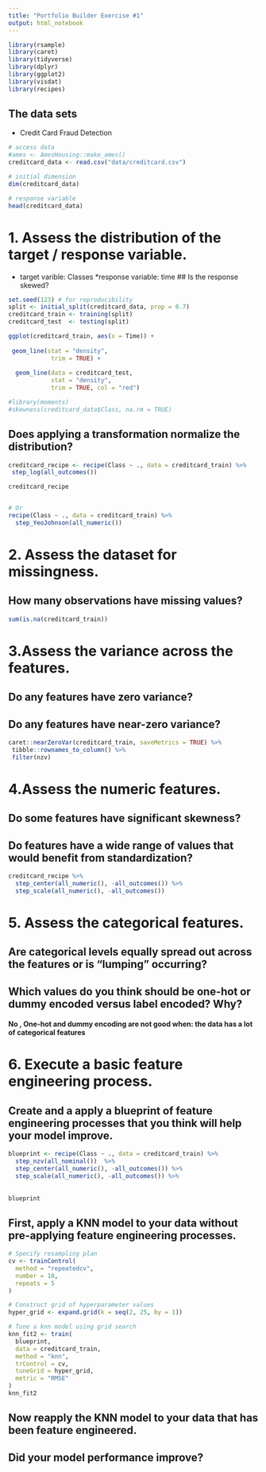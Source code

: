 ```yaml
---
title: "Portfolio Builder Exercise #1"
output: html_notebook
---
```


```r
library(rsample)
library(caret)
library(tidyverse)
library(dplyr)    
library(ggplot2)  
library(visdat)
library(recipes) 

```

## The data sets

* Credit Card Fraud Detection

```r
# access data
#ames <- AmesHousing::make_ames()
creditcard_data <- read.csv("data/creditcard.csv")

# initial dimension
dim(creditcard_data)

# response variable
head(creditcard_data)

```


# 1. Assess the distribution of the target / response variable.
* target varible: Classes
*response variable: time
## Is the response skewed?
```r
set.seed(123) # for reproducibility
split <- initial_split(creditcard_data, prop = 0.7)
creditcard_train <- training(split)
creditcard_test  <- testing(split)

ggplot(creditcard_train, aes(x = Time)) + 
  
 geom_line(stat = "density", 
            trim = TRUE) + 
 
  geom_line(data = creditcard_test, 
            stat = "density", 
            trim = TRUE, col = "red")

#library(moments)
#skewness(creditcard_data$Class, na.rm = TRUE)
```

## Does applying a transformation normalize the distribution?

```r
creditcard_recipe <- recipe(Class ~ ., data = creditcard_train) %>%
 step_log(all_outcomes()) 

creditcard_recipe


# Or
recipe(Class ~ ., data = creditcard_train) %>%
  step_YeoJohnson(all_numeric()) 
```

# 2. Assess the dataset for missingness.
## How many observations have missing values?
```r
sum(is.na(creditcard_train))
```
 

# 3.Assess the variance across the features.
## Do any features have zero variance?
## Do any features have near-zero variance?
```r
caret::nearZeroVar(creditcard_train, saveMetrics = TRUE) %>% 
 tibble::rownames_to_column() %>% 
 filter(nzv)

```

# 4.Assess the numeric features.
## Do some features have significant skewness?
## Do features have a wide range of values that would benefit from standardization?
```r
creditcard_recipe %>%
  step_center(all_numeric(), -all_outcomes()) %>%
  step_scale(all_numeric(), -all_outcomes())
```

# 5. Assess the categorical features.
## Are categorical levels equally spread out across the features or is “lumping” occurring?
## Which values do you think should be one-hot or dummy encoded versus label encoded? Why?

#### No , One-hot and dummy encoding are not good when: the data has a lot of categorical features
# 6. Execute a basic feature engineering process.
## Create and a apply a blueprint of feature engineering processes that you think will help your model improve.
```r
blueprint <- recipe(Class ~ ., data = creditcard_train) %>%
  step_nzv(all_nominal())  %>%
  step_center(all_numeric(), -all_outcomes()) %>%
  step_scale(all_numeric(), -all_outcomes()) %>%
 
  
blueprint
```

## First, apply a KNN model to your data without pre-applying feature engineering processes.

```r
# Specify resampling plan
cv <- trainControl(
  method = "repeatedcv", 
  number = 10, 
  repeats = 5
)

# Construct grid of hyperparameter values
hyper_grid <- expand.grid(k = seq(2, 25, by = 1))

# Tune a knn model using grid search
knn_fit2 <- train(
  blueprint, 
  data = creditcard_train, 
  method = "knn", 
  trControl = cv, 
  tuneGrid = hyper_grid,
  metric = "RMSE"
)
knn_fit2
```


## Now reapply the KNN model to your data that has been feature engineered.
## Did your model performance improve?
```r

```










